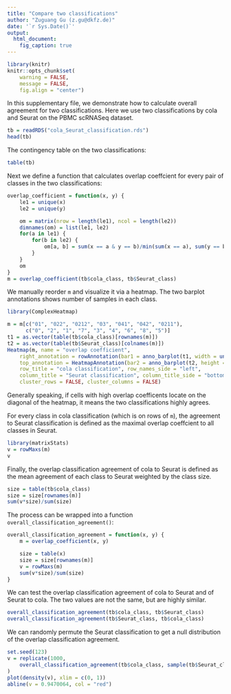 ```yaml
---
title: "Compare two classifications"
author: "Zuguang Gu (z.gu@dkfz.de)"
date: '`r Sys.Date()`'
output:
  html_document:
    fig_caption: true
---
```


```r
library(knitr)
knitr::opts_chunk$set(
    warning = FALSE,
    message = FALSE,
    fig.align = "center")
```

In this supplementary file, we demonstrate how to calculate overall agreement for two classifications. Here we use two classifications by cola and Seurat
on the PBMC scRNASeq dataset.

```r
tb = readRDS("cola_Seurat_classification.rds")
head(tb)
```

The contingency table on the two classifications:

```r
table(tb)
```

Next we define a function that calculates overlap coeffcient for every pair of classes in the two classifications:


```r
overlap_coefficient = function(x, y) {
    le1 = unique(x)
    le2 = unique(y)

    om = matrix(nrow = length(le1), ncol = length(le2))
    dimnames(om) = list(le1, le2)
    for(a in le1) {
        for(b in le2) {
            om[a, b] = sum(x == a & y == b)/min(sum(x == a), sum(y == b))
        }
    }
    om
}
m = overlap_coefficient(tb$cola_class, tb$Seurat_class)
```

We manually reorder `m` and visualize it via a heatmap. The two barplot annotations shows number of samples in each class.

```r
library(ComplexHeatmap)

m = m[c("01", "022", "0212", "03", "041", "042", "0211"), 
      c("0", "2", "1", "7", "3", "4", "6", "8", "5")]
t1 = as.vector(table(tb$cola_class)[rownames(m)])
t2 = as.vector(table(tb$Seurat_class)[colnames(m)])
Heatmap(m, name = "overlap coefficient",
    right_annotation = rowAnnotation(bar1 = anno_barplot(t1, width = unit(2, "cm"))),
    top_annotation = HeatmapAnnotation(bar2 = anno_barplot(t2, height = unit(2, "cm"))),
    row_title = "cola classification", row_names_side = "left",
    column_title = "Seurat classification", column_title_side = "bottom",
    cluster_rows = FALSE, cluster_columns = FALSE)
```

Generally speaking, if cells with high overlap coefficents locate on the diagonal of the heatmap, it means the two classifications highly agrees.

For every class in cola classification (which is on rows of `m`), the agreement to Seurat classification is defined as the maximal overlap coeffcient to all classes in Seurat.

```r
library(matrixStats)
v = rowMaxs(m)
v
```

Finally, the overlap classification agreement of cola to Seurat is defined as the mean agreement of each class to Seurat weighted by the class size.

```r
size = table(tb$cola_class)
size = size[rownames(m)]
sum(v*size)/sum(size)
```

The process can be wrapped into a function `overall_classification_agreement()`:

```r
overall_classification_agreement = function(x, y) {
    m = overlap_coefficient(x, y)

    size = table(x)
    size = size[rownames(m)]
    v = rowMaxs(m)
    sum(v*size)/sum(size)
}
```

We can test the overlap classification agreement of cola to Seurat and of Seurat to cola. The two values are not the same, but are highly similar.

```r
overall_classification_agreement(tb$cola_class, tb$Seurat_class)
overall_classification_agreement(tb$Seurat_class, tb$cola_class)
```

We can randomly permute the Seurat classification to get a null distribution of the overlap classification agreement.

```r
set.seed(123)
v = replicate(1000, 
    overall_classification_agreement(tb$cola_class, sample(tb$Seurat_class, nrow(tb)))
)
plot(density(v), xlim = c(0, 1))
abline(v = 0.9470064, col = "red")
```
